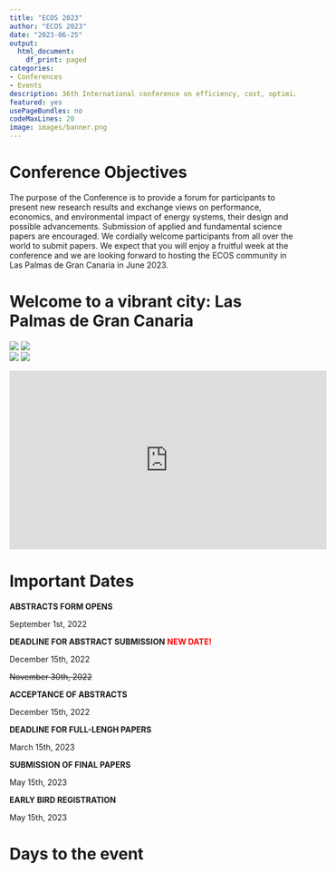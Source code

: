```yaml
---
title: "ECOS 2023"
author: "ECOS 2023"
date: "2023-06-25"
output:
  html_document:
    df_print: paged
categories:
- Conferences
- Events
description: 36th International conference on efficiency, cost, optimization, simulation and enviornmental impact of energy systems.
featured: yes
usePageBundles: no
codeMaxLines: 20
image: images/banner.png
---
```


# Conference Objectives

The purpose of the Conference is to provide a forum for participants to present new research results and exchange views on performance, economics, and environmental impact of energy systems, their design and possible advancements. Submission of applied and fundamental science papers are encouraged. We cordially welcome participants from all over the world to submit papers. We expect that you will enjoy a fruitful week at the conference and we are looking forward to hosting the ECOS community in Las Palmas de Gran Canaria in June 2023.

# Welcome to a vibrant city: Las Palmas de Gran Canaria
<div class="center-content">
  <div class="image-column" style="width:30%;margin-right:10px">
  ![](images/Jose-Maria.jpg)
  ![](images/DE-INTERNET.jpg)
  </div>

  <div class="image-column" style="width:41%">
  ![](images/Josefir-Instantes-Alfredo-prueba-HD-005-1536x1022.jpg)
  ![](images/Sacred-rocks-1536x1152.jpg) 
  </div>
</div>

<div class="center-content">
  <iframe width="560" height="315" src="https://www.youtube.com/embed/-9K1VtUQDBE?si=T0aAVymmv26FJyH4" title="YouTube video player" frameborder="0" allow="accelerometer; autoplay; clipboard-write; encrypted-media; gyroscope; picture-in-picture; web-share" allowfullscreen></iframe>
</div>

# Important Dates
**ABSTRACTS FORM OPENS**

September 1st, 2022

**DEADLINE FOR ABSTRACT SUBMISSION**
<span style="color: red;font-weight:bold">NEW DATE!</span>

December 15th, 2022

<span style="text-decoration: line-through;">November 30th, 2022</span>

**ACCEPTANCE OF ABSTRACTS**

December 15th, 2022

**DEADLINE FOR FULL-LENGH PAPERS**

March 15th, 2023

**SUBMISSION OF FINAL PAPERS**

May 15th, 2023

**EARLY BIRD REGISTRATION**

May 15th, 2023

# Days to the event
<div class="center-content" id="2023countdownclock"></div>


<script src="../../resources/scripts/countdown.js"></script>
<script>
  initializeCountdown("2023countdownclock","2023-09-01T17:30:00");
</script>
